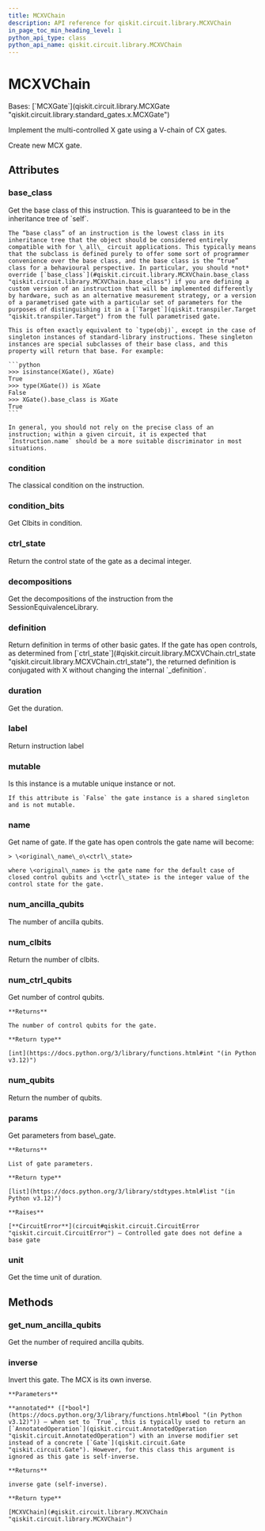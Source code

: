 ```yaml
---
title: MCXVChain
description: API reference for qiskit.circuit.library.MCXVChain
in_page_toc_min_heading_level: 1
python_api_type: class
python_api_name: qiskit.circuit.library.MCXVChain
---
```


# MCXVChain

<Class id="qiskit.circuit.library.MCXVChain" isDedicatedPage={true} github="https://github.com/Qiskit/qiskit/tree/stable/1.1/qiskit/circuit/library/standard_gates/x.py#L1392-L1538" signature="qiskit.circuit.library.MCXVChain(num_ctrl_qubits=None, dirty_ancillas=False, label=None, ctrl_state=None, *, duration=None, unit='dt', _base_label=None)" modifiers="class">
  Bases: [`MCXGate`](qiskit.circuit.library.MCXGate "qiskit.circuit.library.standard_gates.x.MCXGate")

  Implement the multi-controlled X gate using a V-chain of CX gates.

  Create new MCX gate.

  ## Attributes

  ### base\_class

  <Attribute id="qiskit.circuit.library.MCXVChain.base_class">
    Get the base class of this instruction. This is guaranteed to be in the inheritance tree of `self`.

    The “base class” of an instruction is the lowest class in its inheritance tree that the object should be considered entirely compatible with for \_all\_ circuit applications. This typically means that the subclass is defined purely to offer some sort of programmer convenience over the base class, and the base class is the “true” class for a behavioural perspective. In particular, you should *not* override [`base_class`](#qiskit.circuit.library.MCXVChain.base_class "qiskit.circuit.library.MCXVChain.base_class") if you are defining a custom version of an instruction that will be implemented differently by hardware, such as an alternative measurement strategy, or a version of a parametrised gate with a particular set of parameters for the purposes of distinguishing it in a [`Target`](qiskit.transpiler.Target "qiskit.transpiler.Target") from the full parametrised gate.

    This is often exactly equivalent to `type(obj)`, except in the case of singleton instances of standard-library instructions. These singleton instances are special subclasses of their base class, and this property will return that base. For example:

    ```python
    >>> isinstance(XGate(), XGate)
    True
    >>> type(XGate()) is XGate
    False
    >>> XGate().base_class is XGate
    True
    ```

    In general, you should not rely on the precise class of an instruction; within a given circuit, it is expected that `Instruction.name` should be a more suitable discriminator in most situations.
  </Attribute>

  ### condition

  <Attribute id="qiskit.circuit.library.MCXVChain.condition">
    The classical condition on the instruction.
  </Attribute>

  ### condition\_bits

  <Attribute id="qiskit.circuit.library.MCXVChain.condition_bits">
    Get Clbits in condition.
  </Attribute>

  ### ctrl\_state

  <Attribute id="qiskit.circuit.library.MCXVChain.ctrl_state">
    Return the control state of the gate as a decimal integer.
  </Attribute>

  ### decompositions

  <Attribute id="qiskit.circuit.library.MCXVChain.decompositions">
    Get the decompositions of the instruction from the SessionEquivalenceLibrary.
  </Attribute>

  ### definition

  <Attribute id="qiskit.circuit.library.MCXVChain.definition">
    Return definition in terms of other basic gates. If the gate has open controls, as determined from [`ctrl_state`](#qiskit.circuit.library.MCXVChain.ctrl_state "qiskit.circuit.library.MCXVChain.ctrl_state"), the returned definition is conjugated with X without changing the internal `_definition`.
  </Attribute>

  ### duration

  <Attribute id="qiskit.circuit.library.MCXVChain.duration">
    Get the duration.
  </Attribute>

  ### label

  <Attribute id="qiskit.circuit.library.MCXVChain.label">
    Return instruction label
  </Attribute>

  ### mutable

  <Attribute id="qiskit.circuit.library.MCXVChain.mutable">
    Is this instance is a mutable unique instance or not.

    If this attribute is `False` the gate instance is a shared singleton and is not mutable.
  </Attribute>

  ### name

  <Attribute id="qiskit.circuit.library.MCXVChain.name">
    Get name of gate. If the gate has open controls the gate name will become:

    > \<original\_name\_o\<ctrl\_state>

    where \<original\_name> is the gate name for the default case of closed control qubits and \<ctrl\_state> is the integer value of the control state for the gate.
  </Attribute>

  ### num\_ancilla\_qubits

  <Attribute id="qiskit.circuit.library.MCXVChain.num_ancilla_qubits">
    The number of ancilla qubits.
  </Attribute>

  ### num\_clbits

  <Attribute id="qiskit.circuit.library.MCXVChain.num_clbits">
    Return the number of clbits.
  </Attribute>

  ### num\_ctrl\_qubits

  <Attribute id="qiskit.circuit.library.MCXVChain.num_ctrl_qubits">
    Get number of control qubits.

    **Returns**

    The number of control qubits for the gate.

    **Return type**

    [int](https://docs.python.org/3/library/functions.html#int "(in Python v3.12)")
  </Attribute>

  ### num\_qubits

  <Attribute id="qiskit.circuit.library.MCXVChain.num_qubits">
    Return the number of qubits.
  </Attribute>

  ### params

  <Attribute id="qiskit.circuit.library.MCXVChain.params">
    Get parameters from base\_gate.

    **Returns**

    List of gate parameters.

    **Return type**

    [list](https://docs.python.org/3/library/stdtypes.html#list "(in Python v3.12)")

    **Raises**

    [**CircuitError**](circuit#qiskit.circuit.CircuitError "qiskit.circuit.CircuitError") – Controlled gate does not define a base gate
  </Attribute>

  ### unit

  <Attribute id="qiskit.circuit.library.MCXVChain.unit">
    Get the time unit of duration.
  </Attribute>

  ## Methods

  ### get\_num\_ancilla\_qubits

  <Function id="qiskit.circuit.library.MCXVChain.get_num_ancilla_qubits" github="https://github.com/Qiskit/qiskit/tree/stable/1.1/qiskit/circuit/library/standard_gates/x.py#L1460-L1463" signature="get_num_ancilla_qubits(num_ctrl_qubits, mode='v-chain')" modifiers="static">
    Get the number of required ancilla qubits.
  </Function>

  ### inverse

  <Function id="qiskit.circuit.library.MCXVChain.inverse" github="https://github.com/Qiskit/qiskit/tree/stable/1.1/qiskit/circuit/library/standard_gates/x.py#L1442-L1458" signature="inverse(annotated=False)">
    Invert this gate. The MCX is its own inverse.

    **Parameters**

    **annotated** ([*bool*](https://docs.python.org/3/library/functions.html#bool "(in Python v3.12)")) – when set to `True`, this is typically used to return an [`AnnotatedOperation`](qiskit.circuit.AnnotatedOperation "qiskit.circuit.AnnotatedOperation") with an inverse modifier set instead of a concrete [`Gate`](qiskit.circuit.Gate "qiskit.circuit.Gate"). However, for this class this argument is ignored as this gate is self-inverse.

    **Returns**

    inverse gate (self-inverse).

    **Return type**

    [MCXVChain](#qiskit.circuit.library.MCXVChain "qiskit.circuit.library.MCXVChain")
  </Function>
</Class>

